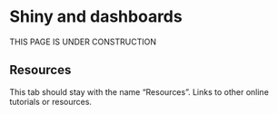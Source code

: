 
# Shiny and dashboards { }  

THIS PAGE IS UNDER CONSTRUCTION  

<!-- ======================================================= -->
## Resources {  }

This tab should stay with the name "Resources".
Links to other online tutorials or resources.



